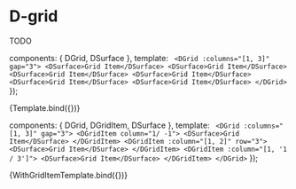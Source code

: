 
<Meta title="Components/Grid" component={DGrid} />

# D-grid

TODO

  components: { DGrid, DSurface },
  template: `
    <DGrid :columns="[1, 3]" gap="3">
      <DSurface>Grid Item</DSurface>
      <DSurface>Grid Item</DSurface>
      <DSurface>Grid Item</DSurface>
      <DSurface>Grid Item</DSurface>
      <DSurface>Grid Item</DSurface>
      <DSurface>Grid Item</DSurface>
    </DGrid>`
});

<Canvas>
  <Story name="Default">{Template.bind({})}</Story>
</Canvas>

  components: { DGrid, DGridItem, DSurface },
  template: `
    <DGrid :columns="[1, 3]" gap="3">
      <DGridItem column="1/ -1">
        <DSurface>Grid Item</DSurface>
      </DGridItem>
      <DGridItem :column="[1, 2]" row="3">
        <DSurface>Grid Item</DSurface>
      </DGridItem>
      <DGridItem :column="[1, '1 / 3']">
        <DSurface>Grid Item</DSurface>
      </DGridItem>
    </DGrid>`
});

<Canvas>
  <Story name="With grid items">{WithGridItemTemplate.bind({})}</Story>
</Canvas>
